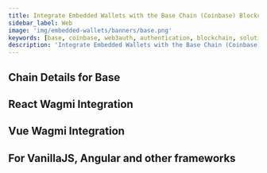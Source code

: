 ```yaml
---
title: Integrate Embedded Wallets with the Base Chain (Coinbase) Blockchain in JavaScript
sidebar_label: Web
image: 'img/embedded-wallets/banners/base.png'
keywords: [base, coinbase, web3auth, authentication, blockchain, solution, API, SDK, development]
description: 'Integrate Embedded Wallets with the Base Chain (Coinbase) Blockchain in JavaScript'
---
```



## Chain Details for Base

<ChainDetailsBase />

## React Wagmi Integration

<ReactWagmiIntegration />

## Vue Wagmi Integration

<VueWagmiIntegration />

## For VanillaJS, Angular and other frameworks

<JsBlockchainMethods />

